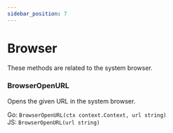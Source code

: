 ```yaml
---
sidebar_position: 7
---
```


# Browser

These methods are related to the system browser.

### BrowserOpenURL

Opens the given URL in the system browser.

Go: `BrowserOpenURL(ctx context.Context, url string)`<br/> JS: `BrowserOpenURL(url string)`

